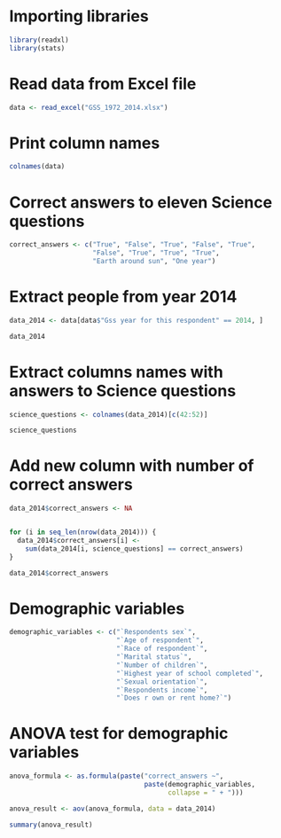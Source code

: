 # Importing libraries
```r
library(readxl)
library(stats)
```

# Read data from Excel file
```r
data <- read_excel("GSS_1972_2014.xlsx")
```

# Print column names
```r
colnames(data)
```

# Correct answers to eleven Science questions
```r
correct_answers <- c("True", "False", "True", "False", "True",
                     "False", "True", "True", "True",
                     "Earth around sun", "One year")
```

# Extract people from year 2014
```r
data_2014 <- data[data$"Gss year for this respondent" == 2014, ]

data_2014
```

# Extract columns names with answers to Science questions
```r
science_questions <- colnames(data_2014)[c(42:52)]

science_questions
```

# Add new column with number of correct answers
```r
data_2014$correct_answers <- NA


for (i in seq_len(nrow(data_2014))) {
  data_2014$correct_answers[i] <-
    sum(data_2014[i, science_questions] == correct_answers)
}

data_2014$correct_answers
```

# Demographic variables
```r
demographic_variables <- c("`Respondents sex`",
                           "`Age of respondent`",
                           "`Race of respondent`",
                           "`Marital status`",
                           "`Number of children`",
                           "`Highest year of school completed`",
                           "`Sexual orientation`",
                           "`Respondents income`",
                           "`Does r own or rent home?`")

```

# ANOVA test for demographic variables
```r

anova_formula <- as.formula(paste("correct_answers ~",
                                  paste(demographic_variables,
                                        collapse = " + ")))

anova_result <- aov(anova_formula, data = data_2014)

summary(anova_result)
```
